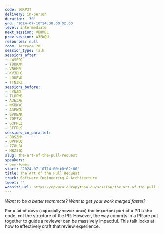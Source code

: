 ```yaml
---
code: 7GRP3T
delivery: in-person
duration: '30'
end: '2024-07-10T14:30:00+02:00'
level: intermediate
next_session: VBHMEL
prev_session: A3EWQU
resources: null
room: Terrace 2B
session_type: Talk
sessions_after:
- LWSF9C
- TBBKAM
- VBHMEL
- KV3DHG
- LDUPVK
- TTN3RZ
sessions_before:
- LYNADL
- TLHPWB
- A3E3XE
- NKBKYC
- A3EWQU
- GVKEAK
- 7DF7VC
- G3PHLZ
- JFFDLS
sessions_in_parallel:
- B8SZMM
- QPPRQQ
- 7Z8LFA
- H8Z37Q
slug: the-art-of-the-pull-request
speakers:
- ben-lomax
start: '2024-07-10T14:00:00+02:00'
title: The Art of the Pull Request
track: Software Engineering & Architecture
tweet: ''
website_url: https://ep2024.europython.eu/session/the-art-of-the-pull-request
---
```


*Want to be a better teammate? Want to get your work merged faster?*

For a lot of devs (especially newer ones) the important part of a PR is the code, not the structure of the PR. However, the way commits in a PR are put together to guide a reviewer can be massively impactful. This talk looks at how to effectively craft that review experience.
